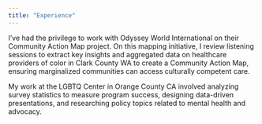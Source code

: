 ```yaml
---
title: "Experience"
---
```


I've had the privilege to work with Odyssey World International on their Community Action Map project. On this mapping initiative, I review listening sessions to extract key insights and aggregated data on healthcare providers of color in Clark County WA to create a Community Action Map, ensuring marginalized communities can access culturally competent care.

My work at the LGBTQ Center in Orange County CA involved analyzing survey statistics to measure program success, designing data-driven presentations, and researching policy topics related to mental health and advocacy.
